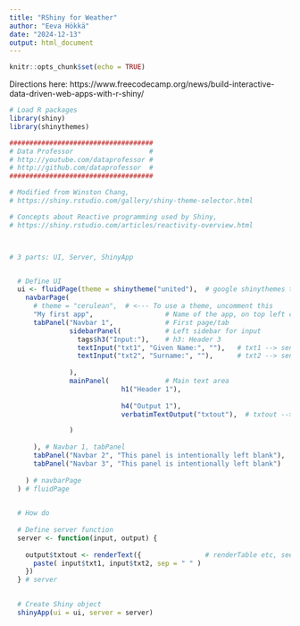 ```yaml
---
title: "RShiny for Weather"
author: "Eeva Hökkä"
date: "2024-12-13"
output: html_document
---
```


```r
knitr::opts_chunk$set(echo = TRUE)
```

Directions here: https://www.freecodecamp.org/news/build-interactive-data-driven-web-apps-with-r-shiny/

```r
# Load R packages
library(shiny)
library(shinythemes)

```


```r
####################################
# Data Professor                   #
# http://youtube.com/dataprofessor #
# http://github.com/dataprofessor  #
####################################

# Modified from Winston Chang, 
# https://shiny.rstudio.com/gallery/shiny-theme-selector.html

# Concepts about Reactive programming used by Shiny, 
# https://shiny.rstudio.com/articles/reactivity-overview.html



# 3 parts: UI, Server, ShinyApp


  # Define UI
  ui <- fluidPage(theme = shinytheme("united"),  # google shinythemes to find others
    navbarPage(
      # theme = "cerulean",  # <--- To use a theme, uncomment this
      "My first app",                  # Name of the app, on top left corner
      tabPanel("Navbar 1",             # First page/tab
               sidebarPanel(           # Left sidebar for input
                 tags$h3("Input:"),    # h3: Header 3
                 textInput("txt1", "Given Name:", ""),   # txt1 --> sent to the server
                 textInput("txt2", "Surname:", ""),      # txt2 --> sent to the server
                 
               ),
               mainPanel(              # Main text area
                            h1("Header 1"),
                            
                            h4("Output 1"),
                            verbatimTextOutput("txtout"),  # txtout --> generated FROM the server

               )
               
      ), # Navbar 1, tabPanel
      tabPanel("Navbar 2", "This panel is intentionally left blank"),   # Second page/tab etc
      tabPanel("Navbar 3", "This panel is intentionally left blank")
  
    ) # navbarPage
  ) # fluidPage

  
  # How do 
  
  # Define server function  
  server <- function(input, output) {
    
    output$txtout <- renderText({                # renderTable etc, see docs for options
      paste( input$txt1, input$txt2, sep = " " )
    })
  } # server
  

  # Create Shiny object
  shinyApp(ui = ui, server = server)

```